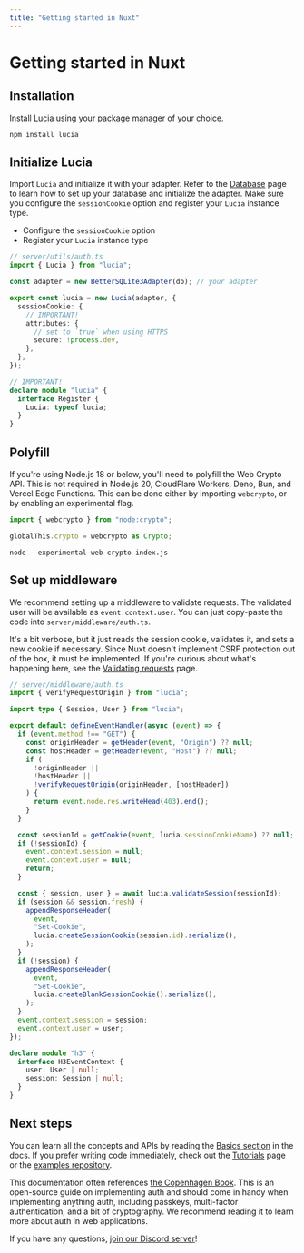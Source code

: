 ```yaml
---
title: "Getting started in Nuxt"
---
```


# Getting started in Nuxt

## Installation

Install Lucia using your package manager of your choice.

```
npm install lucia
```

## Initialize Lucia

Import `Lucia` and initialize it with your adapter. Refer to the [Database](/database) page to learn how to set up your database and initialize the adapter. Make sure you configure the `sessionCookie` option and register your `Lucia` instance type.

- Configure the `sessionCookie` option
- Register your `Lucia` instance type

```ts
// server/utils/auth.ts
import { Lucia } from "lucia";

const adapter = new BetterSQLite3Adapter(db); // your adapter

export const lucia = new Lucia(adapter, {
  sessionCookie: {
    // IMPORTANT!
    attributes: {
      // set to `true` when using HTTPS
      secure: !process.dev,
    },
  },
});

// IMPORTANT!
declare module "lucia" {
  interface Register {
    Lucia: typeof lucia;
  }
}
```

## Polyfill

If you're using Node.js 18 or below, you'll need to polyfill the Web Crypto API. This is not required in Node.js 20, CloudFlare Workers, Deno, Bun, and Vercel Edge Functions. This can be done either by importing `webcrypto`, or by enabling an experimental flag.

```ts
import { webcrypto } from "node:crypto";

globalThis.crypto = webcrypto as Crypto;
```

```
node --experimental-web-crypto index.js
```

## Set up middleware

We recommend setting up a middleware to validate requests. The validated user will be available as `event.context.user`. You can just copy-paste the code into `server/middleware/auth.ts`.

It's a bit verbose, but it just reads the session cookie, validates it, and sets a new cookie if necessary. Since Nuxt doesn't implement CSRF protection out of the box, it must be implemented. If you're curious about what's happening here, see the [Validating requests](/guides/validate-session-cookies/nuxt) page.

```ts
// server/middleware/auth.ts
import { verifyRequestOrigin } from "lucia";

import type { Session, User } from "lucia";

export default defineEventHandler(async (event) => {
  if (event.method !== "GET") {
    const originHeader = getHeader(event, "Origin") ?? null;
    const hostHeader = getHeader(event, "Host") ?? null;
    if (
      !originHeader ||
      !hostHeader ||
      !verifyRequestOrigin(originHeader, [hostHeader])
    ) {
      return event.node.res.writeHead(403).end();
    }
  }

  const sessionId = getCookie(event, lucia.sessionCookieName) ?? null;
  if (!sessionId) {
    event.context.session = null;
    event.context.user = null;
    return;
  }

  const { session, user } = await lucia.validateSession(sessionId);
  if (session && session.fresh) {
    appendResponseHeader(
      event,
      "Set-Cookie",
      lucia.createSessionCookie(session.id).serialize(),
    );
  }
  if (!session) {
    appendResponseHeader(
      event,
      "Set-Cookie",
      lucia.createBlankSessionCookie().serialize(),
    );
  }
  event.context.session = session;
  event.context.user = user;
});

declare module "h3" {
  interface H3EventContext {
    user: User | null;
    session: Session | null;
  }
}
```

## Next steps

You can learn all the concepts and APIs by reading the [Basics section](/basics/sessions) in the docs. If you prefer writing code immediately, check out the [Tutorials](/tutorials) page or the [examples repository](https://github.com/lucia-auth/examples/tree/main).

This documentation often references [the Copenhagen Book](https://thecopenhagenbook.com/mfa). This is an open-source guide on implementing auth and should come in handy when implementing anything auth, including passkeys, multi-factor authentication, and a bit of cryptography. We recommend reading it to learn more about auth in web applications.

If you have any questions, [join our Discord server](https://discord.com/invite/PwrK3kpVR3)!
